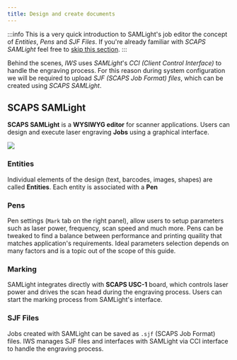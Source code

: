 ```yaml
---
title: Design and create documents
---
```


:::info
This is a very quick introduction to SAMLight's job editor the concept of *Entities*, *Pens* and *SJF Files*. 
If you're already familiar with *SCAPS SAMLight* feel free to [skip this section](./configure-job-templates).
:::

Behind the scenes, *IWS* uses *SAMLight*'s *CCI (Client Control Interface)* to handle the engraving process. 
For this reason during system configuration we will be required to upload *SJF (SCAPS Job Format) files*, which 
can be created using *SCAPS SAMLight*. 

## SCAPS SAMLight

**SCAPS SAMLight** is a **WYSIWYG editor** for scanner applications. Users can design and execute laser engraving **Jobs** using a graphical interface. 



<img src={samlight} />

### Entities

Individual elements of the design (text, barcodes, images, shapes) are called **Entities**. 
Each entity is associated with a **Pen**

### Pens

Pen settings (`Mark` tab on the right panel), allow users to setup parameters such as laser power, frequency, scan speed and much more.
Pens can be tweaked to find a balance between performance and printing quaility that matches application's requirements. Ideal parameters selection depends on many factors and is a topic out of the scope of this guide. 

### Marking 

SAMLight integrates directly with **SCAPS USC-1** board, which controls laser power and drives the scan head during the engraving process. Users can start the marking process from SAMLight's interface. 

### SJF Files

Jobs created with SAMLight can be saved as `.sjf` (SCAPS Job Format) files. IWS manages SJF files and interfaces with SAMLight via CCI interface to handle the engraving process.